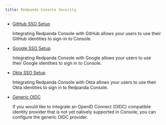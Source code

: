 ```yaml
---
title: Redpanda Console Security
---
```


<head>
    <meta name="title" content="Redpanda Console Security | Redpanda Docs"/>
    <meta name="description" content="Redpanda Console Security."/>
    <link rel="canonical" href="https://docs.redpanda.com/docs/manage/security/console/" />
</head>

- [GitHub SSO Setup](../console/github)
  
    Integrating Redpanda Console with GitHub allows your users to use their GitHub identities to sign-in to Console.

- [Google SSO Setup](../console/google)

    Integrating Redpanda Console with Google allows your users to use their Google identities to sign in to Console.

- [Okta SSO Setup](../console/okta)

    Integrating Redpanda Console with Okta allows your users to use their Okta identities to sign in to Redpanda Console.

- [Generic OIDC](../console/generic-oidc)

    If you would like to integrate an OpenID Connect (OIDC) compatible identity provider that is not yet natively supported in Console,
    you can configure the generic OIDC provider.